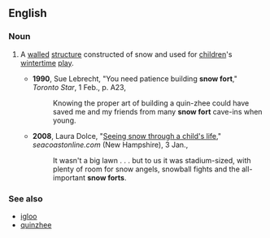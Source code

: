 ==English==
{{wikipedia}}

===Noun===
{{en-noun|sg=[[snow]] [[fort]]}}

# {{chiefly|northern|_|US|and|Canada}} A [[wall]]ed [[structure]] constructed of snow and used for [[children]]'s [[wintertime]] [[play]].
#*'''1990''', Sue Lebrecht, "You need patience building '''snow fort'''," ''Toronto Star'', 1 Feb., p. A23,
#*:Knowing the proper art of building a quin-zhee could have saved me and my friends from many '''snow fort''' cave-ins when young.
#*'''2008''', Laura Dolce, "[http://www.seacoastonline.com/apps/pbcs.dll/article?AID=/20080103/OPINION/801030373/-1/NEWS14&sfad=1 Seeing snow through a child's life]," ''seacoastonline.com'' (New Hampshire), 3 Jan.,
#*:It wasn't a big lawn . . . but to us it was stadium-sized, with plenty of room for snow angels, snowball fights and the all-important '''snow forts'''.

===See also===
*[[igloo]]
*[[quinzhee]]